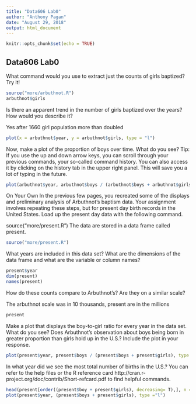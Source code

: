 ```yaml
---
title: "Data606 Lab0"
author: "Anthony Pagan"
date: "August 29, 2018"
output: html_document
---
```



```r
knitr::opts_chunk$set(echo = TRUE)
```
## Data606 Lab0

What command would you use to extract just the counts of girls baptized? Try it!

```r
source("more/arbuthnot.R")
arbuthnot$girls
```

Is there an apparent trend in the number of girls baptized over the years?
How would you describe it?

Yes after 1660 girl population more than doubled

```r
plot(x = arbuthnot$year, y = arbuthnot$girls, type = "l")
```

Now, make a plot of the proportion of boys over time. What do you see? Tip: If you use the up and down arrow keys, you can scroll through your previous commands, your so-called command history. You can also access it by clicking on the history tab in the upper right panel. This will save you a lot of typing in the future.

```r
plot(arbuthnot$year, arbuthnot$boys / (arbuthnot$boys + arbuthnot$girls), type = "l")
```

On Your Own
In the previous few pages, you recreated some of the displays and preliminary analysis of Arbuthnot's baptism data. Your assignment involves repeating these steps, but for present day birth records in the United States. Load up the present day data with the following command.

source("more/present.R")
The data are stored in a data frame called present.
```r
source("more/present.R")
```

What years are included in this data set? What are the dimensions of the data frame and what are the variable or column names?

```r
present$year     
dim(present)
names(present)
```
How do these counts compare to Arbuthnot's? Are they on a similar scale?

The arbuthnot scale was in 10 thousands, present are in the millions
```r
present 
```

Make a plot that displays the boy-to-girl ratio for every year in the data set. What do you see? Does Arbuthnot's observation about boys being born in greater proportion than girls hold up in the U.S.? Include the plot in your response.

```r
plot(present$year, present$boys / (present$boys + present$girls), type ="l")
```

In what year did we see the most total number of births in the U.S.? You can refer to the help files or the R reference card http://cran.r-project.org/doc/contrib/Short-refcard.pdf to find helpful commands.

```r
head(present[order((present$boy + present$girls), decreasing= T),], n = 1)
plot(present$year, (present$boys + present$girls), type ="l")
```